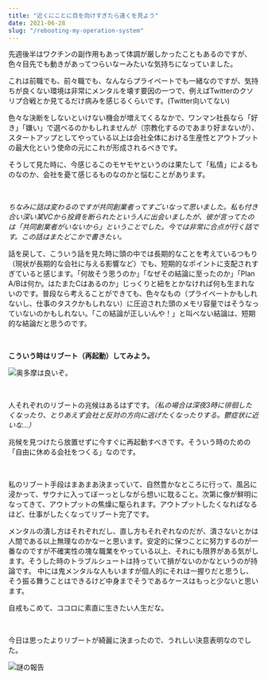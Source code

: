 ```yaml
---
title: "近くにことに目を向けすぎたら遠くを見よう"
date: 2021-06-28
slug: "/rebooting-my-operation-system"
---
```


先週後半はワクチンの副作用もあって体調が厳しかったこともあるのですが、色々目先でも動きがあってつらいなーみたいな気持ちになっていました。

これは前職でも、前々職でも、なんならプライペートでも一緒なのですが、気持ちが良くない環境は非常にメンタルを壊す要因の一つで、例えばTwitterのクソリプ合戦とか見てるだけ病みを感じるくらいです。(Twitter向いてない)

色々な決断をしないといけない機会が増えてくるなかで、ワンマン社長なら「好き」「嫌い」で選べるのかもしれませんが（宗教化するのであまり好まないが）、スタートアップとしてやっている以上は会社全体における生産性とアウトプットの最大化という使命の元にこれが形成されるべきです。

そうして見た時に、今感じるこのモヤモヤというのは果たして「私情」によるものなのか、会社を憂て感じるものなのかと悩むことがあります。

<br />

_ちなみに話は変わるのですが共同創業者ってすごいなって思いました。私も付き合い深い某VCから投資を断られたという人に出会いましたが、彼が言ってたのは「共同創業者がいないから」ということでした。今では非常に合点が行く話です。この話はまたどこかで書きたい。_

話を戻して、こういう話を見た時に頭の中では長期的なことを考えているつもり（現状が長期的な会社に与える影響など）でも、短期的なポイントに支配されすぎていると感じます。「何故そう思うのか」「なぜその結論に至ったのか」「Plan A/Bは何か。はたまたCはあるのか」じっくりと紐をとかなければ何も生まれないのです。普段なら考えることができても、色々なもの（プライベートかもしれないし、仕事のタスクかもしれない）に圧迫された頭のメモリ容量ではそうなっていないのかもしれない。「この結論が正しいんや！」と叫べない結論は、短期的な結論だと思うのです。

<br />

**こういう時はリブート（再起動）してみよう。**

![奥多摩は良いぞ。](./DSC_2563.jpg)

<br />

人それぞれのリブートの兆候はあるはずです。_（私の場合は深夜3時に徘徊したくなったり、とりあえず会社と反対の方向に逃げたくなったりする。鬱症状に近いな…）_

兆候を見つけたら放置せずに今すぐに再起動すべきです。そういう時のための「自由に休める会社をつくる」なのです。

<br />

私のリブート手段はまあまあ決まっていて、自然豊かなところに行って、風呂に浸かって、サウナに入ってぼーっとしながら想いに耽ること。次第に像が鮮明になってきて、アウトプットの焦燥に駆られます。アウトプットしたくなればなるほど、仕事がしたくなってリブート完了です。

メンタルの潰し方はそれぞれだし、直し方もそれぞれなのだが、潰さないとかは人間である以上無理なのかなーと思います。安定的に保つことに努力するのが一番なのですが不確実性の塊な職業をやっている以上、それにも限界がある気がします。そうした時のトラブルシュートは持っていて損がないのかなというのが持論です。
中には鬼メンタルな人もいますが個人的にそれは一握りだと思うし、そう振る舞うことはできるけど中身までそうであるケースはもっと少ないと思います。

自戒もこめて、ココロに素直に生きたい人生だな。

<br />

今日は思ったよりリブートが綺麗に決まったので、うれしい決意表明なのでした。

![謎の報告](./63BDCFAF-06D8-4E87-940F-5226336401ED.jpg)
